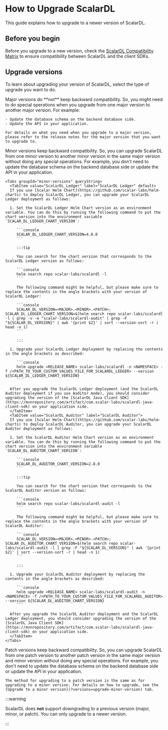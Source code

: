 # How to Upgrade ScalarDL


This guide explains how to upgrade to a newer version of ScalarDL.

## Before you begin

Before you upgrade to a new version, check the [ScalarDL Compatibility Matrix](https://scalardl.scalar-labs.com/docs/latest/compatibility/) to ensure compatibility between ScalarDL and the client SDKs.

## Upgrade versions

To learn about upgrading your version of ScalarDL, select the type of upgrade you want to do.

<Tabs groupId="versions" queryString>
  <TabItem value="upgrade-major-version" label="Upgrade to a major version" default>
    Major versions do **not** keep backward compatibility. So, you might need to do special operations when you upgrade from one major version to another major version. For example:

    - Update the database schema on the backend database side.
    - Update the API in your application.

    For details on what you need when you upgrade to a major version, please refer to the release notes for the major version that you want to upgrade to.
  </TabItem>
  <TabItem value="upgrade-minor-version" label="Upgrade to a minor version">
    Minor versions keep backward compatibility. So, you can upgrade ScalarDL from one minor version to another minor version in the same major version without doing any special operations. For example, you don't need to update the database schema on the backend database side or update the API in your application.

    <Tabs groupId="minor-versions" queryString>
      <TabItem value="ScalarDL_Ledger" label="ScalarDL Ledger" default>
      If you use [Scalar Helm Chart](https://github.com/scalar-labs/helm-charts) to deploy ScalarDL Ledger, you can upgrade your ScalarDL Ledger deployment as follows:

      1. Set the ScalarDL Ledger Helm Chart version as an environment variable. You can do this by running the following command to put the chart version into the environment variable `SCALAR_DL_LEDGER_CHART_VERSION`:

         ```console
         SCALAR_DL_LEDGER_CHART_VERSION=4.8.0
         ```

         :::tip

         You can search for the chart version that corresponds to the ScalarDL Ledger version as follows:

         ```console
         helm search repo scalar-labs/scalardl -l
         ```

         The following command might be helpful, but please make sure to replace the contents in the angle brackets with your version of ScalarDL Ledger:

         ```console
         SCALAR_DL_VERSION=<MAJOR>.<MINOR>.<PATCH>; SCALAR_DL_LEDGER_CHART_VERSION=$(helm search repo scalar-labs/scalardl -l | grep -v -e "scalar-labs/scalardl-audit" | grep -F "${SCALAR_DL_VERSION}" | awk '{print $2}' | sort --version-sort -r | head -n 1)
         ```

         :::

      1. Upgrade your ScalarDL Ledger deployment by replacing the contents in the angle brackets as described:

         ```console
         helm upgrade <RELEASE_NAME> scalar-labs/scalardl -n <NAMESPACE> -f /<PATH_TO_YOUR_CUSTOM_VALUES_FILE_FOR_SCALARDL_LEDGER> --version ${SCALAR_DL_LEDGER_CHART_VERSION}
         ```

      After you upgrade the ScalarDL Ledger deployment (and the ScalarDL Auditor deployment if you use Auditor mode), you should consider upgrading the version of the [ScalarDL Java Client SDK](https://mvnrepository.com/artifact/com.scalar-labs/scalardl-java-client-sdk) on your application side.
      </TabItem>
      <TabItem value="ScalarDL_Auditor" label="ScalarDL Auditor">
      If you use [Scalar Helm Chart](https://github.com/scalar-labs/helm-charts) to deploy ScalarDL Auditor, you can upgrade your ScalarDL Auditor deployment as follows:

      1. Set the ScalarDL Auditor Helm Chart version as an environment variable. You can do this by running the following command to put the chart version into the environment variable `SCALAR_DL_AUDITOR_CHART_VERSION`:

         ```console
         SCALAR_DL_AUDITOR_CHART_VERSION=2.8.0
         ```

         :::tip

         You can search for the chart version that corresponds to the ScalarDL Auditor version as follows:

         ```console
         helm search repo scalar-labs/scalardl-audit -l
         ```

         The following command might be helpful, but please make sure to replace the contents in the angle brackets with your version of ScalarDL Auditor:

         ```console
         SCALAR_DL_VERSION=<MAJOR>.<MINOR>.<PATCH>; SCALAR_DL_AUDITOR_CHART_VERSION=$(helm search repo scalar-labs/scalardl-audit -l | grep -F "${SCALAR_DL_VERSION}" | awk '{print $2}' | sort --version-sort -r | head -n 1)
         ```

         :::

      1. Upgrade your ScalarDL Auditor deployment by replacing the contents in the angle brackets as described:

         ```console
         helm upgrade <RELEASE_NAME> scalar-labs/scalardl-audit -n <NAMESPACE> -f /<PATH_TO_YOUR_CUSTOM_VALUES_FILE_FOR_SCALARDL_AUDITOR> --version ${SCALAR_DL_AUDITOR_CHART_VERSION}
         ```

      After you upgrade the ScalarDL Auditor deployment and the ScalarDL Ledger deployment, you should consider upgrading the version of the [ScalarDL Java Client SDK](https://mvnrepository.com/artifact/com.scalar-labs/scalardl-java-client-sdk) on your application side.
      </TabItem>
    </Tabs>
  </TabItem>
  <TabItem value="upgrade-patch-version" label="Upgrade to a patch version">
    Patch versions keep backward compatibility. So, you can upgrade ScalarDL from one patch version to another patch version in the same major version and minor version without doing any special operations. For example, you don't need to update the database schema on the backend database side or update the API in your application.

    The method for upgrading to a patch version is the same as for upgrading to a minor version. For details on how to upgrade, see the [Upgrade to a minor version](?versions=upgrade-minor-version) tab.
  </TabItem>
</Tabs>

:::warning

ScalarDL does **not** support downgrading to a previous version (major, minor, or patch). You can only upgrade to a newer version.

:::
